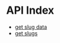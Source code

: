 # API Index
- [get slug data](http://localhost:3000/api/get_blog_info)
- [get slugs](http://localhost:3000/api/get_slugs)

